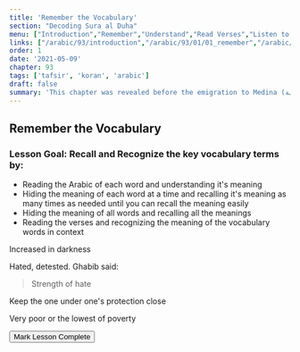 ```yaml
---
title: 'Remember the Vocabulary'
section: "Decoding Sura al Duha"
menu: ["Introduction","Remember","Understand","Read Verses","Listen to Verses"]
links: ["/arabic/93/introduction","/arabic/93/01/01_remember","/arabic/93/01/02_understand","/arabic/93/02/01_read-verses","/arabic/93/02/02_listen-verses"]
order: 1
date: '2021-05-09'
chapter: 93
tags: ['tafsir', 'koran', 'arabic']
draft: false
summary: 'This chapter was revealed before the emigration to Medina (مكية). It talks about the character/personality of the greatest prophet, peace be upon him, and the blessings and graces that Allah most High bestowed upon him in this world and the next so that he could thank Him by these amazing blessings.'
---
```


## Remember the Vocabulary

### Lesson Goal: Recall and Recognize the key vocabulary terms by:
- Reading the Arabic of each word and understanding it's meaning
- Hiding the meaning of each word at a time and recalling it's meaning as many times as needed until you can recall the meaning easily
- Hiding the meaning of all words and recalling all the meanings
- Reading the verses and recognizing the meaning of the vocabulary words in context

<Vocabulary word="سجى">

Increased in darkness

</Vocabulary>
<Vocabulary word="قلى">

Hated, detested. Ghabib said: 

> Strength of hate

</Vocabulary>
<Vocabulary word="آوى">

Keep the one under one's protection close

</Vocabulary>
<Vocabulary word="عائلاً">

Very poor or the lowest of poverty

</Vocabulary>
<div className="mt-2">
<button className="btn btn--primary">Mark Lesson Complete</button>
</div>
